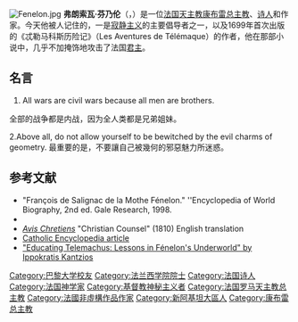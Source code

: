 {{noteTA
|1 = zh-hans:弗朗索瓦;zh-tw:法蘭索瓦;
}}
[[Image:Fenelon.jpg|thumb]]
'''弗朗索瓦·芬乃伦'''（{{lang|fr|François de Salignac de la Mothe-Fénelon}}，{{bd|1651年|8月6日|1715年|1月7日|catIdx=F}}）是一位[[法国|法国]][[天主教康布雷總教區|天主教康布雷总主教]]、[[诗人|诗人]]和作家。今天他被人记住的，一是[[寂静主义|寂静主义]]的主要倡导者之一，以及1699年首次出版的《忒勒马科斯历险记》（Les Aventures de Télémaque）的作者，他在那部小说中，几乎不加掩饰地攻击了法国[[君主|君主]]。

==名言==
#All wars are civil wars because all men are brothers. 
全部的战争都是内战，因为全人类都是兄弟姐妹。

2.Above all, do not allow yourself to be bewitched by the evil charms of geometry.
最重要的是，不要讓自己被幾何的邪惡魅力所迷惑。

==参考文献==
*"François de Salignac de la Mothe Fénelon." ''Encyclopedia of World Biography, 2nd ed. Gale Research, 1998.
* {{gutenberg author| id=Fénelon+François+de+Salignac+de+la+Mothe |name=François Fénelon}}
*''[http://www.ccel.org/ccel/fenelon/progress.html Avis Chretiens] {{Wayback|url=http://www.ccel.org/ccel/fenelon/progress.html |date=20091215041541 }}'' "Christian Counsel" (1810) English translation
*[http://www.newadvent.org/cathen/06035a.htm Catholic Encyclopedia article] {{Wayback|url=http://www.newadvent.org/cathen/06035a.htm |date=20100112132445 }}
*[http://ablemedia.com/ctcweb/showcase/kantzios1.html "Educating Telemachus: Lessons in Fénelon's Underworld" by Ippokratis Kantzios] {{Wayback|url=http://ablemedia.com/ctcweb/showcase/kantzios1.html |date=20090415161455 }}

{{France-writer-stub}}
{{Authority control}}
{{DEFAULTSORT:fenelon}}
[[Category:巴黎大学校友|Category:巴黎大学校友]]
[[Category:法兰西学院院士|Category:法兰西学院院士]]
[[Category:法国诗人|Category:法国诗人]]
[[Category:法国神学家|Category:法国神学家]]
[[Category:基督教神秘主义者|Category:基督教神秘主义者]]
[[Category:法国罗马天主教总主教|Category:法国罗马天主教总主教]]
[[Category:法國非虛構作品作家|Category:法國非虛構作品作家]]
[[Category:新阿基坦大區人|Category:新阿基坦大區人]]
[[Category:康布雷总主教|Category:康布雷总主教]]